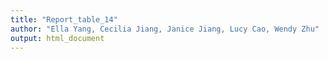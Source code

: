 ```yaml
---
title: "Report_table_14"
author: "Ella Yang, Cecilia Jiang, Janice Jiang, Lucy Cao, Wendy Zhu"
output: html_document
---
```


